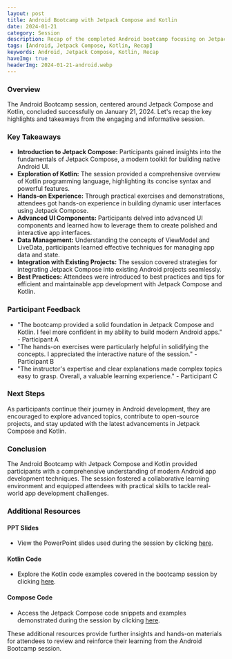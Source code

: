 ```yaml
---
layout: post
title: Android Bootcamp with Jetpack Compose and Kotlin
date: 2024-01-21
category: Session
description: Recap of the completed Android bootcamp focusing on Jetpack Compose and Kotlin.
tags: [Android, Jetpack Compose, Kotlin, Recap]
keywords: Android, Jetpack Compose, Kotlin, Recap
haveImg: true
headerImg: 2024-01-21-android.webp
---
```


### Overview

The Android Bootcamp session, centered around Jetpack Compose and Kotlin, concluded successfully on January 21, 2024. Let's recap the key highlights and takeaways from the engaging and informative session.

### Key Takeaways

- **Introduction to Jetpack Compose:** Participants gained insights into the fundamentals of Jetpack Compose, a modern toolkit for building native Android UI.
- **Exploration of Kotlin:** The session provided a comprehensive overview of Kotlin programming language, highlighting its concise syntax and powerful features.
- **Hands-on Experience:** Through practical exercises and demonstrations, attendees got hands-on experience in building dynamic user interfaces using Jetpack Compose.
- **Advanced UI Components:** Participants delved into advanced UI components and learned how to leverage them to create polished and interactive app interfaces.
- **Data Management:** Understanding the concepts of ViewModel and LiveData, participants learned effective techniques for managing app data and state.
- **Integration with Existing Projects:** The session covered strategies for integrating Jetpack Compose into existing Android projects seamlessly.
- **Best Practices:** Attendees were introduced to best practices and tips for efficient and maintainable app development with Jetpack Compose and Kotlin.

### Participant Feedback

- "The bootcamp provided a solid foundation in Jetpack Compose and Kotlin. I feel more confident in my ability to build modern Android apps." - Participant A
- "The hands-on exercises were particularly helpful in solidifying the concepts. I appreciated the interactive nature of the session." - Participant B
- "The instructor's expertise and clear explanations made complex topics easy to grasp. Overall, a valuable learning experience." - Participant C

### Next Steps

As participants continue their journey in Android development, they are encouraged to explore advanced topics, contribute to open-source projects, and stay updated with the latest advancements in Jetpack Compose and Kotlin.

### Conclusion

The Android Bootcamp with Jetpack Compose and Kotlin provided participants with a comprehensive understanding of modern Android app development techniques. The session fostered a collaborative learning environment and equipped attendees with practical skills to tackle real-world app development challenges.

### Additional Resources

#### PPT Slides

- View the PowerPoint slides used during the session by clicking [here](https://drive.google.com/file/d/1VpgC5JqgvUwTJSERsSTLmvFxl1JL-kHj/view?usp=sharing).

#### Kotlin Code

- Explore the Kotlin code examples covered in the bootcamp session by clicking [here](https://drive.google.com/file/d/1RnNDoregi69au-A69LpCmpNkOEyvcWwa/view?usp=sharing).

#### Compose Code

- Access the Jetpack Compose code snippets and examples demonstrated during the session by clicking [here](https://drive.google.com/file/d/1bTSW9pfIp-rOO88ofNVTC1RPOlYsRZyA/view?usp=sharing).

These additional resources provide further insights and hands-on materials for attendees to review and reinforce their learning from the Android Bootcamp session.
